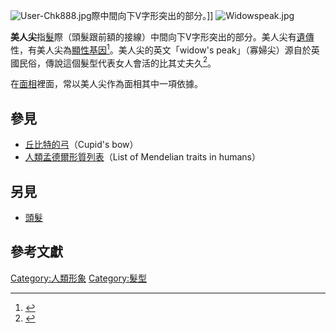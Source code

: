 [[File:User-Chk888.jpg|thumb]]際中間向下V字形突出的部分。]]
[[File:Widowspeak.jpg|thumb]]

'''美人尖'''指[[頭髮|髮]]際（頭髮跟前額的接線）中間向下V字形突出的部分。美人尖有[[遺傳|遺傳]]性，有美人尖為[[顯性基因|顯性基因]]<ref>{{cite book|last=Campbell|first=Neil|authorlink=Neil Campbell (scientist)|coauthors=Jane Reece|title=Biology |url=https://archive.org/details/biology0000camp_07ed|publisher=[[Pearson_Education|Benjamin Cummings]]| date=2005|location=San Francisco|pages=pp. 265}}</ref>。美人尖的英文「widow's peak」（寡婦尖）源自於英國民俗，傳說這個髮型代表女人會活的比其丈夫久<ref>{{Cite web |url=http://ask.yahoo.com/20021227.html |title=Where did the term "widow's peak" come from? |access-date=2008-04-14 |archive-date=2012-03-12 |archive-url=https://web.archive.org/web/20120312160948/http://ask.yahoo.com/20021227.html |dead-url=no }}</ref>。

在[[面相|面相]]裡面，常以美人尖作為面相其中一項依據。

==參見==
*[[丘比特的弓|丘比特的弓]]（Cupid's bow）
*[[人類孟德爾形質列表|人類孟德爾形質列表]]（List of Mendelian traits in humans）

==另見==
*[[頭髮|頭髮]]

==參考文獻==
{{reflist}}

[[Category:人類形象|Category:人類形象]]
[[Category:髮型|Category:髮型]]